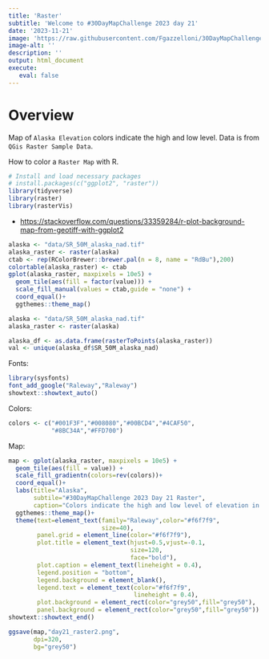 ```yaml
---
title: 'Raster'
subtitle: 'Welcome to #30DayMapChallenge 2023 day 21'
date: '2023-11-21'
image: 'https://raw.githubusercontent.com/Fgazzelloni/30DayMapChallenge/master/2023/day21_raster/day21_raster.png'
image-alt: ''
description: ''
output: html_document
execute: 
   eval: false
---
```





# Overview

Map of `Alaska Elevation` colors indicate the high and low level. Data is from `QGis Raster Sample Data`.


How to color a `Raster Map` with R.

```r
# Install and load necessary packages
# install.packages(c("ggplot2", "raster"))
library(tidyverse)
library(raster)
library(rasterVis)
```


- <https://stackoverflow.com/questions/33359284/r-plot-background-map-from-geotiff-with-ggplot2>

```r
alaska <- "data/SR_50M_alaska_nad.tif"
alaska_raster <- raster(alaska)
ctab <- rep(RColorBrewer::brewer.pal(n = 8, name = "RdBu"),200)
colortable(alaska_raster) <- ctab
gplot(alaska_raster, maxpixels = 10e5) +
  geom_tile(aes(fill = factor(value))) +
  scale_fill_manual(values = ctab,guide = "none") +
  coord_equal()+
  ggthemes::theme_map()
```


```r
alaska <- "data/SR_50M_alaska_nad.tif"
alaska_raster <- raster(alaska)
```


```r
alaska_df <- as.data.frame(rasterToPoints(alaska_raster))
val <- unique(alaska_df$SR_50M_alaska_nad)
```

Fonts:
```r
library(sysfonts)
font_add_google("Raleway","Raleway")
showtext::showtext_auto()
```

Colors:
```r
colors <- c("#001F3F","#008080","#00BCD4","#4CAF50",
            "#8BC34A","#FFD700")
```

Map: 
```r
map <- gplot(alaska_raster, maxpixels = 10e5) +
  geom_tile(aes(fill = value)) +
  scale_fill_gradientn(colors=rev(colors))+
  coord_equal()+
  labs(title="Alaska",
       subtile="#30DayMapChallenge 2023 Day 21 Raster",
       caption="Colors indicate the high and low level of elevation in Alaska\nDataSource: QGis Raster Sample Data | Map: @fgazzelloni",fill="Elevation")+
  ggthemes::theme_map()+
  theme(text=element_text(family="Raleway",color="#f6f7f9",
                          size=40),
        panel.grid = element_line(color="#f6f7f9"),
        plot.title = element_text(hjust=0.5,vjust=-0.1,
                                  size=120,
                                  face="bold"),
        plot.caption = element_text(lineheight = 0.4),
        legend.position = "bottom",
        legend.background = element_blank(),
        legend.text = element_text(color="#f6f7f9",
                                   lineheight = 0.4),
        plot.background = element_rect(color="grey50",fill="grey50"),
        panel.background = element_rect(color="grey50",fill="grey50"))
showtext::showtext_end()
```


```r
ggsave(map,"day21_raster2.png",
       dpi=320,
       bg="grey50")
```






